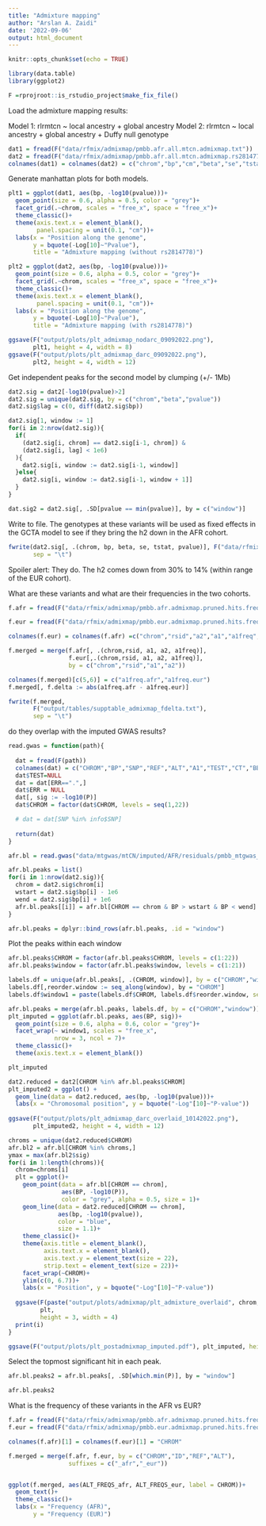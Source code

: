 ```yaml
---
title: "Admixture mapping"
author: "Arslan A. Zaidi"
date: '2022-09-06'
output: html_document
---
```


```r
knitr::opts_chunk$set(echo = TRUE)
```


```r

library(data.table)
library(ggplot2)

F =rprojroot::is_rstudio_project$make_fix_file()

```
Load the admixture mapping results:

Model 1: rlrmtcn ~ local ancestry + global ancestry
Model 2: rlrmtcn ~ local ancestry + global ancestry + Duffy null genotype

```r

dat1 = fread(F("data/rfmix/admixmap/pmbb.afr.all.mtcn.admixmap.txt"))
dat2 = fread(F("data/rfmix/admixmap/pmbb.afr.all.mtcn.admixmap.rs2814778.txt"))
colnames(dat1) = colnames(dat2) = c("chrom","bp","cm","beta","se","tstat","pvalue")

```

Generate manhattan plots for both models. 

```r
plt1 = ggplot(dat1, aes(bp, -log10(pvalue)))+
  geom_point(size = 0.6, alpha = 0.5, color = "grey")+
  facet_grid(.~chrom, scales = "free_x", space = "free_x")+
  theme_classic()+
  theme(axis.text.x = element_blank(),
        panel.spacing = unit(0.1, "cm"))+
  labs(x = "Position along the genome",
       y = bquote(-Log[10]~"Pvalue"),
       title = "Admixture mapping (without rs2814778)")

plt2 = ggplot(dat2, aes(bp, -log10(pvalue)))+
  geom_point(size = 0.6, alpha = 0.5, color = "grey")+
  facet_grid(.~chrom, scales = "free_x", space = "free_x")+
  theme_classic()+
  theme(axis.text.x = element_blank(),
        panel.spacing = unit(0.1, "cm"))+
  labs(x = "Position along the genome",
       y = bquote(-Log[10]~"Pvalue"),
       title = "Admixture mapping (with rs2814778)")
```

```r

ggsave(F("output/plots/plt_admixmap_nodarc_09092022.png"),
       plt1, height = 4, width = 8)
ggsave(F("output/plots/plt_admixmap_darc_09092022.png"),
       plt2, height = 4, width = 12)


```


Get independent peaks for the second model by clumping (+/- 1Mb)

```r

dat2.sig = dat2[-log10(pvalue)>2]
dat2.sig = unique(dat2.sig, by = c("chrom","beta","pvalue"))
dat2.sig$lag = c(0, diff(dat2.sig$bp))

dat2.sig[1, window := 1]
for(i in 2:nrow(dat2.sig)){
  if(
    (dat2.sig[i, chrom] == dat2.sig[i-1, chrom]) & 
    (dat2.sig[i, lag] < 1e6)
  ){
    dat2.sig[i, window := dat2.sig[i-1, window]]
  }else{
    dat2.sig[i, window := dat2.sig[i-1, window + 1]]
  }
}

dat.sig2 = dat2.sig[, .SD[pvalue == min(pvalue)], by = c("window")]

```

Write to file. The genotypes at these variants will be used as fixed effects in the GCTA model to see if they bring the h2 down in the AFR cohort. 

```r

fwrite(dat2.sig[, .(chrom, bp, beta, se, tstat, pvalue)], F("data/rfmix/admixmap/pmbb.afr.admixmap.pruned.hits.txt"),
       sep = "\t")

```

Spoiler alert: They do. The h2 comes down from 30\% to 14\% (within range of the EUR cohort). 

What are these variants and what are their frequencies in the two cohorts. 

```r

f.afr = fread(F("data/rfmix/admixmap/pmbb.afr.admixmap.pruned.hits.freq.afreq"))

f.eur = fread(F("data/rfmix/admixmap/pmbb.eur.admixmap.pruned.hits.freq.afreq"))

colnames(f.eur) = colnames(f.afr) =c("chrom","rsid","a2","a1","a1freq","ct")

f.merged = merge(f.afr[, .(chrom,rsid, a1, a2, a1freq)], 
                 f.eur[,.(chrom,rsid, a1, a2, a1freq)], 
                 by = c("chrom","rsid","a1","a2"))

colnames(f.merged)[c(5,6)] = c("a1freq.afr","a1freq.eur")
f.merged[, f.delta := abs(a1freq.afr - a1freq.eur)]

```


```r

fwrite(f.merged, 
       F("output/tables/supptable_admixmap_fdelta.txt"),
       sep = "\t")

```



do they overlap with the imputed GWAS results?

```r

read.gwas = function(path){
  
  dat = fread(F(path))
  colnames(dat) = c("CHROM","BP","SNP","REF","ALT","A1","TEST","CT","BETA","SE","TSTAT","P","ERR")
  dat$TEST=NULL
  dat = dat[ERR==".",]
  dat$ERR = NULL
  dat[, sig := -log10(P)]
  dat$CHROM = factor(dat$CHROM, levels = seq(1,22))

  # dat = dat[SNP %in% info$SNP]
  
  return(dat)
}

afr.bl = read.gwas("data/mtgwas/mtCN/imputed/AFR/residuals/pmbb_mtgwas_logmtcn.filtered.residuals.AFR.chrall.rlrmtcn.glm.linear.gz")


```




```r

afr.bl.peaks = list()
for(i in 1:nrow(dat2.sig)){
  chrom = dat2.sig$chrom[i]
  wstart = dat2.sig$bp[i] - 1e6
  wend = dat2.sig$bp[i] + 1e6
  afr.bl.peaks[[i]] = afr.bl[CHROM == chrom & BP > wstart & BP < wend]
}

afr.bl.peaks = dplyr::bind_rows(afr.bl.peaks, .id = "window")

```

Plot the peaks within each window

```r

afr.bl.peaks$CHROM = factor(afr.bl.peaks$CHROM, levels = c(1:22))
afr.bl.peaks$window = factor(afr.bl.peaks$window, levels = c(1:21))

labels.df = unique(afr.bl.peaks[, .(CHROM, window)], by = c("CHROM","window"))
labels.df[,reorder.window := seq_along(window), by = "CHROM"]
labels.df$window1 = paste(labels.df$CHROM, labels.df$reorder.window, sep= "_")

afr.bl.peaks = merge(afr.bl.peaks, labels.df, by = c("CHROM","window"))
plt_imputed = ggplot(afr.bl.peaks, aes(BP, sig))+
  geom_point(size = 0.6, alpha = 0.6, color = "grey")+
  facet_wrap(~ window1, scales = "free_x", 
             nrow = 3, ncol = 7)+
  theme_classic()+
  theme(axis.text.x = element_blank())

plt_imputed

```

```r

dat2.reduced = dat2[CHROM %in% afr.bl.peaks$CHROM]
plt_imputed2 = ggplot() +
  geom_line(data = dat2.reduced, aes(bp, -log10(pvalue)))+
  labs(x = "Chromosomal position", y = bquote("-Log"[10]~"P-value"))
  
ggsave(F("output/plots/plt_admixmap_darc_overlaid_10142022.png"),
       plt_imputed2, height = 4, width = 12)

```

```r

chroms = unique(dat2.reduced$CHROM)
afr.bl2 = afr.bl[CHROM %in% chroms,]
ymax = max(afr.bl2$sig)
for(i in 1:length(chroms)){
  chrom=chroms[i]
  plt = ggplot()+
    geom_point(data = afr.bl[CHROM == chrom], 
               aes(BP, -log10(P)),
               color = "grey", alpha = 0.5, size = 1)+
    geom_line(data = dat2.reduced[CHROM == chrom],
              aes(bp, -log10(pvalue)),
              color = "blue",
              size = 1.1)+
    theme_classic()+
    theme(axis.title = element_blank(), 
          axis.text.x = element_blank(),
          axis.text.y = element_text(size = 22),
          strip.text = element_text(size = 22))+
    facet_wrap(~CHROM)+
    ylim(c(0, 6.7))+
    labs(x = "Position", y = bquote("-Log"[10]~"P-value"))
  
  ggsave(F(paste("output/plots/admixmap/plt_admixture_overlaid", chrom, ".png", sep = "")),
         plt,
         height = 3, width = 4)
  print(i)
}

```



```r

ggsave(F("output/plots/plt_postadmixmap_imputed.pdf"), plt_imputed, height = 7, width = 7)

```

Select the topmost significant hit in each peak. 

```r

afr.bl.peaks2 = afr.bl.peaks[, .SD[which.min(P)], by = "window"]

afr.bl.peaks2

```

What is the frequency of these variants in the AFR vs EUR?

```r

f.afr = fread(F("data/rfmix/admixmap/pmbb.afr.admixmap.pruned.hits.freq.afreq"))
f.eur = fread(F("data/rfmix/admixmap/pmbb.eur.admixmap.pruned.hits.freq.afreq"))

colnames(f.afr)[1] = colnames(f.eur)[1] = "CHROM"

f.merged = merge(f.afr, f.eur, by = c("CHROM","ID","REF","ALT"), 
                 suffixes = c("_afr","_eur"))


ggplot(f.merged, aes(ALT_FREQS_afr, ALT_FREQS_eur, label = CHROM))+
  geom_text()+
  theme_classic()+
  labs(x = "Frequency (AFR)",
       y = "Frequency (EUR)")


```

